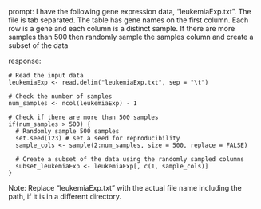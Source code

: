 prompt:
I have the following gene expression data, "leukemiaExp.txt". The file is tab separated. The table has gene names on the first column. Each row is a gene and each column is a distinct sample.  If there are more samples than 500 then randomly sample the samples column and create a subset of the data

response:
```
# Read the input data
leukemiaExp <- read.delim("leukemiaExp.txt", sep = "\t")

# Check the number of samples
num_samples <- ncol(leukemiaExp) - 1

# Check if there are more than 500 samples
if(num_samples > 500) {
  # Randomly sample 500 samples
  set.seed(123) # set a seed for reproducibility
  sample_cols <- sample(2:num_samples, size = 500, replace = FALSE)
  
  # Create a subset of the data using the randomly sampled columns
  subset_leukemiaExp <- leukemiaExp[, c(1, sample_cols)]
}

```
Note: Replace "leukemiaExp.txt" with the actual file name including the path, if it is in a different directory.
